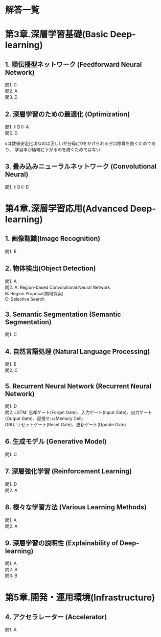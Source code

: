 # 解答一覧

# 第3章.深層学習基礎(Basic Deep-learning)
## 1. 順伝播型ネットワーク (Feedforward Neural Network)
問1. C  
問2. A  
問3. D  

## 2. 深層学習のための最適化 (Optimization)
問1. I: B II: A  
問2. D  

::: {.callout-note title="解説"}
εは数値安定化項なのは正しいが分母に0をかけられるゼロ除算を防ぐためであり、
学習率が極端に下がるのを防ぐためではない
:::

## 3. 畳み込みニューラルネットワーク (Convolutional Neural)
問1. I: B II: B  

# 第4章.深層学習応用(Advanced Deep-learning)
## 1. 画像認識(Image Recognition)
問1. B  

## 2. 物体検出(Object Detection)
問1. A  
問2. A: Region-based Convolutional Neural Network  
B: Region Proposal(領域探索)  
C: Selective Search

## 3. Semantic Segmentation (Semantic Segmentation)
問1. C  

## 4. 自然言語処理 (Natural Language Processing)
問1. B  
問2. C  

## 5. Recurrent Neural Network (Recurrent Neural Network)
問1. D  
問2. LSTM: 忘却ゲート(Forget Gate)、入力ゲート(Input Gate)、出力ゲート(Output Gate)、記憶セル(Memory Cell)  
     GRU: リセットゲート(Reset Gate)、更新ゲート(Update Gate)

## 6. 生成モデル (Generative Model)
問1. C  

## 7. 深層強化学習 (Reinforcement Learning)
問1. D  
問2. A  

## 8. 様々な学習方法 (Various Learning Methods)
問1. A  
問2. A  

## 9. 深層学習の説明性 (Explainability of Deep-learning)
問1. A  
問2. B  
問3. B

# 第5章.開発・運用環境(Infrastructure)
## 4. アクセラレーター (Accelerator)
問1. A